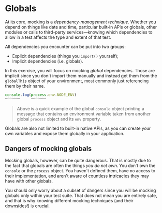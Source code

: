 # Globals

At its core, mocking is a _dependency-management technique_. Whether you depend on things like date and time, particular built-in APIs or globals, other modules or calls to third-party services—knowing which dependencies to allow in a test affects the type and extent of that test.

All dependencies you encounter can be put into two groups:

- Explicit dependencies (things you `import()` yourself);
- Implicit dependencies (i.e. globals).

In this exercise, you will focus on mocking _global_ dependencies. Those are implicit since you don't import them manually and instead get them from the `globalThis` object of your environment, most commonly just referencing them by their name.

```ts nocopy nonumber
console.log(process.env.NODE_ENV)
^^^^^^^     ^^^^^^^
```

> Above is a quick example of the global `console` object printing a message that contains an environment variable taken from another global `process` object and its `env` property.

Globals are also not limited to built-in native APIs, as you can create your own variables and expose them globally in your application.

## Dangers of mocking globals

Mocking globals, however, can be quite dangerous. That is mostly due to the fact that globals are often the things _you do not own_. You don't own the `console` or the `process` object. You haven't defined them, have no access to their implementation, and aren't aware of countless intricacies they may have with other globals.

You should only worry about a subset of dangers since you will be mocking globals only within your test suite. That does not mean you are entirely safe, and that is why knowing different mocking techniques (and their downsides!) is crucial.
